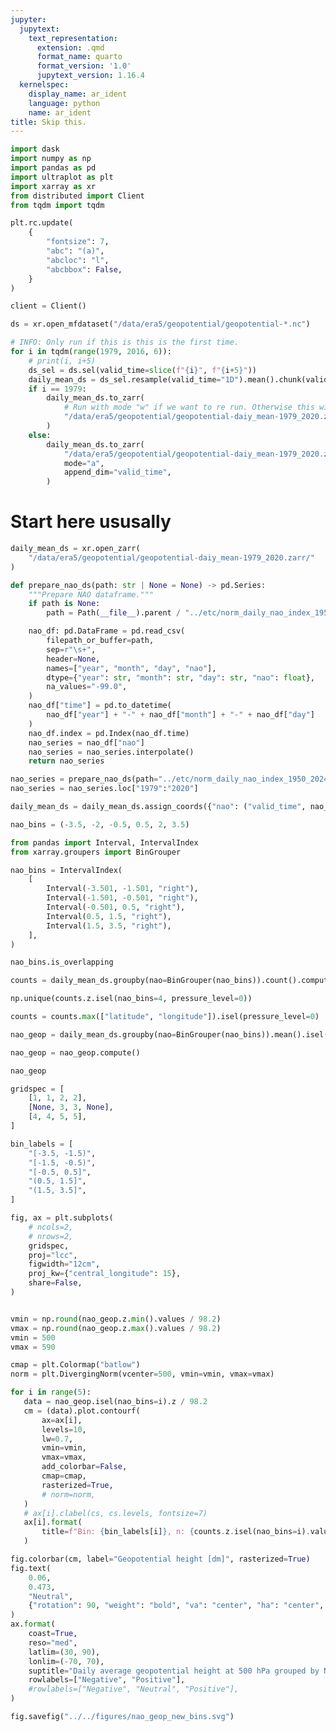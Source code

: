 ```yaml
---
jupyter:
  jupytext:
    text_representation:
      extension: .qmd
      format_name: quarto
      format_version: '1.0'
      jupytext_version: 1.16.4
  kernelspec:
    display_name: ar_ident
    language: python
    name: ar_ident
title: Skip this.
---
```


```python
import dask
import numpy as np
import pandas as pd
import ultraplot as plt
import xarray as xr
from distributed import Client
from tqdm import tqdm
```

```python
plt.rc.update(
    {
        "fontsize": 7,
        "abc": "(a)",
        "abcloc": "l",
        "abcbbox": False,
    }
)
```

```python
client = Client()
```



```python
ds = xr.open_mfdataset("/data/era5/geopotential/geopotential-*.nc")
```

```python
# INFO: Only run if this is this is the first time.
for i in tqdm(range(1979, 2016, 6)):
    # print(i, i+5)
    ds_sel = ds.sel(valid_time=slice(f"{i}", f"{i+5}"))
    daily_mean_ds = ds_sel.resample(valid_time="1D").mean().chunk(valid_time=2192)
    if i == 1979:
        daily_mean_ds.to_zarr(
            # Run with mode "w" if we want to re run. Otherwise this will throw an error.
            "/data/era5/geopotential/geopotential-daiy_mean-1979_2020.zarr/",  # mode="w"
        )
    else:
        daily_mean_ds.to_zarr(
            "/data/era5/geopotential/geopotential-daiy_mean-1979_2020.zarr/",
            mode="a",
            append_dim="valid_time",
        )
```

# Start here ususally

```python
daily_mean_ds = xr.open_zarr(
    "/data/era5/geopotential/geopotential-daiy_mean-1979_2020.zarr/"
)
```

```python
def prepare_nao_ds(path: str | None = None) -> pd.Series:
    """Prepare NAO dataframe."""
    if path is None:
        path = Path(__file__).parent / "../etc/norm_daily_nao_index_1950_2024.txt"

    nao_df: pd.DataFrame = pd.read_csv(
        filepath_or_buffer=path,
        sep=r"\s+",
        header=None,
        names=["year", "month", "day", "nao"],
        dtype={"year": str, "month": str, "day": str, "nao": float},
        na_values="-99.0",
    )
    nao_df["time"] = pd.to_datetime(
        nao_df["year"] + "-" + nao_df["month"] + "-" + nao_df["day"]
    )
    nao_df.index = pd.Index(nao_df.time)
    nao_series = nao_df["nao"]
    nao_series = nao_series.interpolate()
    return nao_series
```

```python
nao_series = prepare_nao_ds(path="../etc/norm_daily_nao_index_1950_2024.txt")
nao_series = nao_series.loc["1979":"2020"]
```

```python
daily_mean_ds = daily_mean_ds.assign_coords({"nao": ("valid_time", nao_series)})
```

```python
nao_bins = (-3.5, -2, -0.5, 0.5, 2, 3.5)
```

```python
from pandas import Interval, IntervalIndex
from xarray.groupers import BinGrouper
```

```python
nao_bins = IntervalIndex(
    [
        Interval(-3.501, -1.501, "right"),
        Interval(-1.501, -0.501, "right"),
        Interval(-0.501, 0.5, "right"),
        Interval(0.5, 1.5, "right"),
        Interval(1.5, 3.5, "right"),
    ],
)
```

```python
nao_bins.is_overlapping
```

```python
counts = daily_mean_ds.groupby(nao=BinGrouper(nao_bins)).count().compute()
```

```python
np.unique(counts.z.isel(nao_bins=4, pressure_level=0))
```

```python
counts = counts.max(["latitude", "longitude"]).isel(pressure_level=0)
```

```python
nao_geop = daily_mean_ds.groupby(nao=BinGrouper(nao_bins)).mean().isel(pressure_level=0)
```

```python
nao_geop = nao_geop.compute()
```

```python
nao_geop
```

```python
gridspec = [
    [1, 1, 2, 2],
    [None, 3, 3, None],
    [4, 4, 5, 5],
]

bin_labels = [
    "[-3.5, -1.5)",
    "[-1.5, -0.5)",
    "[-0.5, 0.5]",
    "(0.5, 1.5]",
    "(1.5, 3.5]",
]

fig, ax = plt.subplots(
    # ncols=2,
    # nrows=2,
    gridspec,
    proj="lcc",
    figwidth="12cm",
    proj_kw={"central_longitude": 15},
    share=False,
)


vmin = np.round(nao_geop.z.min().values / 98.2)
vmax = np.round(nao_geop.z.max().values / 98.2)
vmin = 500
vmax = 590

cmap = plt.Colormap("batlow")
norm = plt.DivergingNorm(vcenter=500, vmin=vmin, vmax=vmax)

for i in range(5):
   data = nao_geop.isel(nao_bins=i).z / 98.2
   cm = (data).plot.contourf(
       ax=ax[i],
       levels=10,
       lw=0.7,
       vmin=vmin,
       vmax=vmax,
       add_colorbar=False,
       cmap=cmap,
       rasterized=True,
       # norm=norm,
   )
   # ax[i].clabel(cs, cs.levels, fontsize=7)
   ax[i].format(
       title=f"Bin: {bin_labels[i]}, n: {counts.z.isel(nao_bins=i).values:.0f}",
   )

fig.colorbar(cm, label="Geopotential height [dm]", rasterized=True)
fig.text(
    0.06,
    0.473,
    "Neutral",
    {"rotation": 90, "weight": "bold", "va": "center", "ha": "center", "color": "black"},
)
ax.format(
    coast=True,
    reso="med",
    latlim=(30, 90),
    lonlim=(-70, 70),
    suptitle="Daily average geopotential height at 500 hPa grouped by NAO-phase",
    rowlabels=["Negative", "Positive"],
    #rowlabels=["Negative", "Neutral", "Positive"],
)
```

```python
fig.savefig("../../figures/nao_geop_new_bins.svg")
```
